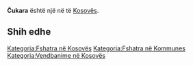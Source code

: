 {{Fshat në Kosovës
 | Emri                = Čukara
| srp_N_name = Čukara
| srp_N_FULL_NAME_RO = Čukara
| srp_N_FULL_NAME_ND_RO = Cukara
| srp_N_SORT_NAME_RG = CUKARA
| srp_N_FULL_NAME_RG = Čukara
| srp_N_FULL_NAME_ND_RG = Cukara

 | Emri (Rasa dhanore) = 
 | Figura              = 
 | Shteti              = Kosovo
 | Komuna              = 
 | Kodi postar         = 
 | Sipërfaqja          = 

 | Popullsia           = 

 | Regj. i popullsisë  = 
 | Dend. e popullsisë  = 
 | Faqja zyrtare       = 
 <!--- Koordinatat ----> 
 | Gjerësia            = 43.028889
 | Gjatësia            = 20.731111
 | Lartësia            = 
}}
'''Čukara''' është një [[]] në [[]] të [[Kosovës]].

<!-- == Gjeografia == -->
<!-- == Historia == -->
<!-- == Demografia == -->
== Shih edhe ==
{{Komuna }}
{{Kosovo-Administrata-Cung}}

[[Kategoria:Fshatra në Kosovës]]
[[Kategoria:Fshatra në Kommunes ]]
[[Kategoria:Vendbanime në Kosovës]]